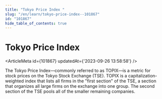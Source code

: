 ```yaml
---
title: "Tokyo Price Index "
slug: "/en/learn/tokyo-price-index--101867"
id: "101867"
hide_table_of_contents: true
---
```



# Tokyo Price Index 

<ArticleMeta id={101867} updatedAt={'2023-09-26 13:58:58'} />
<div className='border-solid border-b border-t-0 my-4 border-[var(--ifm-color-gray-300)]' />

The Tokyo Price Index—commonly referred to as TOPIX—is a metric for stock prices on the Tokyo Stock Exchange (TSE). TOPIX is a capitalization-weighted index that lists all firms in the "first section" of the TSE, a section that organizes all large firms on the exchange into one group. The second section of the TSE pools all of the smaller remaining companies.
